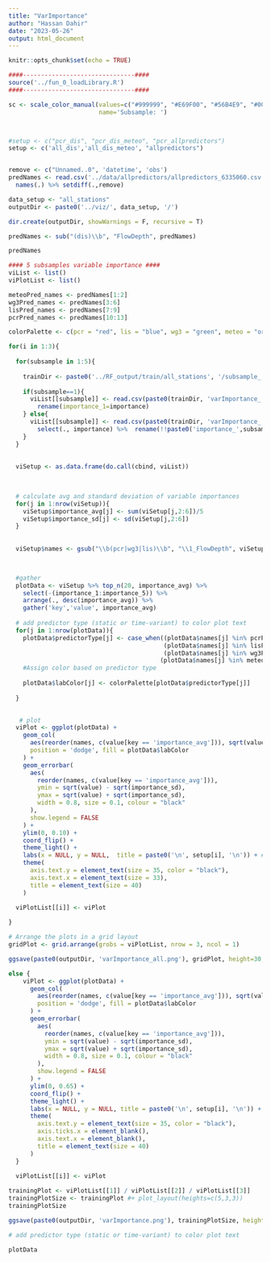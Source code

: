 ```yaml
---
title: "VarImportance"
author: "Hassan Dahir"
date: "2023-05-26"
output: html_document
---
```


```r
knitr::opts_chunk$set(echo = TRUE)
```

```r
####-------------------------------####
source('../fun_0_loadLibrary.R')
####-------------------------------####
```


```r
sc <- scale_color_manual(values=c("#999999", "#E69F00", "#56B4E9", "#009E73", "#CC79A7"), 
                         name='Subsample: ')



#setup <- c("pcr_dis", "pcr_dis_meteo", "pcr_allpredictors")
setup <- c('all_dis','all_dis_meteo', "allpredictors")


remove <- c("Unnamed..0", 'datetime', 'obs')
predNames <- read.csv('../data/allpredictors/allpredictors_6335060.csv') %>% 
  names(.) %>% setdiff(.,remove) 

data_setup <- "all_stations"
outputDir <- paste0('../viz/', data_setup, '/')

dir.create(outputDir, showWarnings = F, recursive = T)
```




```r
predNames <- sub("(dis)\\b", "FlowDepth", predNames)
```


```r
predNames
```



```r
#### 5 subsamples variable importance ####
viList <- list()
viPlotList <- list()

meteoPred_names <- predNames[1:2]
wg3Pred_names <- predNames[3:6]
lisPred_names <- predNames[7:9]
pcrPred_names <- predNames[10:13]

colorPalette <- c(pcr = "red", lis = "blue", wg3 = "green", meteo = "orange")

for(i in 1:3){
  
  for(subsample in 1:5){
    
    trainDir <- paste0('../RF_output/train/all_stations', '/subsample_',subsample,'/')
    
    if(subsample==1){
      viList[[subsample]] <- read.csv(paste0(trainDir, 'varImportance_',setup[i],'.csv')) %>% 
        rename(importance_1=importance)
    } else{
      viList[[subsample]] <- read.csv(paste0(trainDir, 'varImportance_',setup[i],'.csv')) %>%
        select(., importance) %>%  rename(!!paste0('importance_',subsample) := importance)
    }
  }
  
  
  viSetup <- as.data.frame(do.call(cbind, viList))
  

  
  # calculate avg and standard deviation of variable importances
  for(j in 1:nrow(viSetup)){
    viSetup$importance_avg[j] <- sum(viSetup[j,2:6])/5
    viSetup$importance_sd[j] <- sd(viSetup[j,2:6])
  }
  
  
  viSetup$names <- gsub("\\b(pcr|wg3|lis)\\b", "\\1_FlowDepth", viSetup$names)

  

  #gather
  plotData <- viSetup %>% top_n(20, importance_avg) %>% 
    select(-(importance_1:importance_5)) %>% 
    arrange(., desc(importance_avg)) %>%
    gather('key','value', importance_avg) 
  
  # add predictor type (static or time-variant) to color plot text
  for(j in 1:nrow(plotData)){
    plotData$predictorType[j] <- case_when((plotData$names[j] %in% pcrPred_names)~'pcr',
                                           (plotData$names[j] %in% lisPred_names)~'lis',
                                           (plotData$names[j] %in% wg3Pred_names)~'wg3',
                                          (plotData$names[j] %in% meteoPred_names)~'meteo')
    #Assign color based on predictor type
    
    plotData$labColor[j] <- colorPalette[plotData$predictorType[j]]
    
  }
  

   # plot
  viPlot <- ggplot(plotData) +
    geom_col(
      aes(reorder(names, c(value[key == 'importance_avg'])), sqrt(value)),
      position = 'dodge', fill = plotData$labColor
    ) +
    geom_errorbar(
      aes(
        reorder(names, c(value[key == 'importance_avg'])),
        ymin = sqrt(value) - sqrt(importance_sd),
        ymax = sqrt(value) + sqrt(importance_sd),
        width = 0.8, size = 0.1, colour = "black"
      ),
      show.legend = FALSE
    ) +
    ylim(0, 0.10) +
    coord_flip() +
    theme_light() +
    labs(x = NULL, y = NULL,  title = paste0('\n', setup[i], '\n')) + #x = NULL, y = '\nSquare Root of Node Impurity Measure', 
    theme(
      axis.text.y = element_text(size = 35, color = "black"),
      axis.text.x = element_text(size = 33),
      title = element_text(size = 40)
    )
  
  viPlotList[[i]] <- viPlot

}

# Arrange the plots in a grid layout
gridPlot <- grid.arrange(grobs = viPlotList, nrow = 3, ncol = 1)

ggsave(paste0(outputDir, 'varImportance_all.png'), gridPlot, height=30, width=25, units='in', dpi=600)

```


```r
else {
    viPlot <- ggplot(plotData) +
      geom_col(
        aes(reorder(names, c(value[key == 'importance_avg'])), sqrt(value)),
        position = 'dodge', fill = plotData$labColor
      ) +
      geom_errorbar(
        aes(
          reorder(names, c(value[key == 'importance_avg'])),
          ymin = sqrt(value) - sqrt(importance_sd),
          ymax = sqrt(value) + sqrt(importance_sd),
          width = 0.8, size = 0.1, colour = "black"
        ),
        show.legend = FALSE
      ) +
      ylim(0, 0.65) +
      coord_flip() +
      theme_light() +
      labs(x = NULL, y = NULL, title = paste0('\n', setup[i], '\n')) +
      theme(
        axis.text.y = element_text(size = 35, color = "black"),
        axis.ticks.x = element_blank(),
        axis.text.x = element_blank(),
        title = element_text(size = 40)
      )
  }
  
  viPlotList[[i]] <- viPlot
```








```r
trainingPlot <- viPlotList[[1]] / viPlotList[[2]] / viPlotList[[3]]  
trainingPlotSize <- trainingPlot #+ plot_layout(heights=c(5,3,3))
trainingPlotSize

ggsave(paste0(outputDir, 'varImportance.png'), trainingPlotSize, height=8, width=10, units='in', dpi=600)


```


```r
# add predictor type (static or time-variant) to color plot text

plotData
```